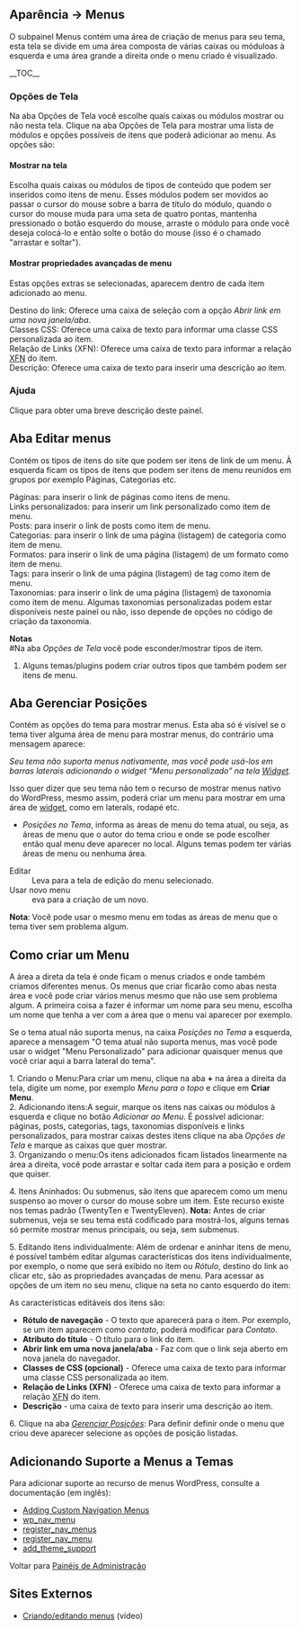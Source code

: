 {{Languages|
{{en|Appearance Menus SubPanel}}
{{ja|Appearance Menus SubPanel}}
{{pt-br|Sub-Painel Menu}}
{{sk|Pod-panel Vzhľad:Menu}}
}}
{{Comunidade WP-Brasil}}
{{Ajuda}}
== Aparência &rarr; Menus ==
O subpainel Menus contém uma área de criação de menus para seu tema, esta tela se divide em uma área composta de várias caixas ou móduloas à esquerda e uma área grande a direita onde o menu criado é visualizado.

{{Imagens|[[Image:tela-menus.png|750px]]|O subpainel Menus}}
__TOC__

===Opções de Tela===
Na aba Opções de Tela você escolhe quais caixas ou módulos mostrar ou não nesta tela. Clique na aba Opções de Tela para mostrar uma lista de módulos e opções possíveis de itens que poderá adicionar ao menu. As opções são:

====Mostrar na tela====
Escolha quais caixas ou módulos de tipos de conteúdo que podem ser inseridos como itens de menu. Esses módulos podem ser movidos ao passar o cursor do mouse sobre a barra de título do módulo, quando o cursor do mouse muda para uma seta de quatro pontas, mantenha pressionado o botão esquerdo do mouse, arraste o módulo para onde você deseja colocá-lo e então solte o botão do mouse (isso é o chamado "arrastar e soltar").

====Mostrar propriedades avançadas de menu====
Estas opções extras se selecionadas, aparecem dentro de cada item adicionado ao menu.

;Destino do link: Oferece uma caixa de seleção com a opção ''Abrir link em uma nova janela/aba''.
;Classes CSS: Oferece uma caixa de texto para informar uma classe CSS personalizada ao item.
;Relação de Links (XFN): Oferece uma caixa de texto para informar a relação [http://pt.wikipedia.org/wiki/XHTML_Friends_Network XFN] do item.
;Descrição: Oferece uma caixa de texto para inserir uma descrição ao item.

{{Imagens|[[Image:menu-opcoes-tela.png|750px]]|OpçÕes de Tela do subpainel Menus}}

===Ajuda===
Clique para obter uma breve descrição deste painel.

==Aba Editar menus==
{{Imagens|[[Image:menu-editar-menus.png|750px]]|A aba Editar menus}}

Contém os tipos de itens do site que podem ser itens de link de um menu.
À esquerda ficam os tipos de itens que podem ser itens de menu reunidos em grupos por exemplo Páginas, Categorias etc.

;Páginas: para inserir o link de páginas como itens de menu. 
;Links personalizados: para inserir um link personalizado como item de menu.
;Posts: para inserir o link de posts como item de menu.
;Categorias: para inserir o link de uma página (listagem) de categoria como item de menu.
;Formatos: para inserir o link de uma página (listagem) de um formato como item de menu.
;Tags: para inserir o link de uma página (listagem) de tag como item de menu.
;Taxonomias: para inserir o link de uma página (listagem) de taxonomia como item de menu. Algumas taxonomias personalizadas podem estar disponíveis neste painel ou não, isso depende de opções no código de criação da taxonomia.

'''Notas'''<br>
#Na aba ''Opções de Tela'' você pode esconder/mostrar tipos de item.
#Alguns temas/plugins podem criar outros tipos que também podem ser itens de menu.

==Aba Gerenciar Posições==
{{Imagens|[[Image:menu-posicoes.png]]|Exemplo do tema TwentyThirteen com uma área de menu}}
<div style="clear:both"></div>
Contém as opções do tema para mostrar menus. Esta aba só é visível se o tema tiver alguma área de menu para mostrar menus, do contrário uma mensagem aparece:

''Seu tema não suporta menus nativamente, mas você pode usá-los em barras laterais adicionando o widget “Menu personalizado” na tela [[pt-br:Widgets_em_Temas|Widget]].''

Isso quer dizer que seu tema não tem o recurso de mostrar menus nativo do WordPress, mesmo assim, poderá criar um menu para mostrar em uma área de [[pt-br:Widgets_em_Temas|widget]], como em laterals, rodapé etc.

*''Posições no Tema'', informa as áreas de menu do tema atual, ou seja, as áreas de menu que o autor do tema criou e onde se pode escolher então qual menu deve aparecer no local. Alguns temas podem ter várias áreas de menu ou nenhuma área.
;Editar
:Leva para a tela de edição do menu selecionado.
;Usar novo menu
:eva para a criação de um novo.
{{Imagens|[[Image:menu-posicoes-varias.png]]|Exemplo de um tema com várias áreas de menu}}
<div style="clear:both"></div>

'''Nota''': Você pode usar o mesmo menu em todas as áreas de menu que o tema tiver sem problema algum.

==Como criar um Menu==
A área a direta da tela é onde ficam o menus criados e onde também criamos diferentes menus. Os menus que criar ficarão como abas nesta área e você pode criar vários menus mesmo que não use sem problema algum. A primeira coisa a fazer é informar um nome para seu menu, escolha um nome que tenha a ver com a área que o menu vai aparecer por exemplo.

Se o tema atual não suporta menus, na caixa ''Posições no Tema'' a esquerda, aparece a mensagem "O tema atual não suporta menus, mas você pode usar o widget "Menu Personalizado" para adicionar quaisquer menus que você criar aqui a barra lateral do tema".

;1. Criando o Menu:Para criar um menu, clique na aba '''+''' na área a direita da tela, digite um nome, por exemplo ''Menu para o topo'' e clique em '''Criar Menu'''.
;2. Adicionando itens:A seguir, marque os itens nas caixas ou módulos à esquerda e clique no botão ''Adicionar ao Menu''. É possível adicionar: páginas, posts, categorias, tags, taxonomias disponíveis e links personalizados, para mostrar caixas destes itens clique na aba ''Opções de Tela'' e marque as caixas que quer mostrar.
;3. Organizando o menu:Os itens adicionados ficam listados linearmente na área a direita, você pode arrastar e soltar cada item para a posição e ordem que quiser.
{{Imagens|[[Image:menu-itens.png]]|Arrastando e soltando itens do menu no painel de criação}}

;4. Itens Aninhados: Ou submenus, são itens que aparecem como um menu suspenso ao mover o cursor do mouse sobre um item. Este recurso existe nos temas padrão (TwentyTen e TwentyEleven). '''Nota: ''' Antes de criar submenus, veja se seu tema está codificado para mostrá-los, alguns temas só permite mostrar menus principais, ou seja, sem submenus.

{{Imagens|[[Image:menu-aninhado.png]]|Exemplo de itens aninhados ou submenu no Tema TwentyThirteen e como fica no painel de criação}}
<div style="clear:both"></div>

;5. Editando itens individualmente: Além de ordenar e aninhar itens de menu, é possível também editar algumas características dos itens individualmente, por exemplo, o nome que será exibido no item ou ''Rótulo'', destino do link ao clicar etc, são as propriedades avançadas de menu. Para acessar as opções de um item no seu menu, clique na seta no canto esquerdo do item:
{{Imagens-f|[[Image:menu-editar-item.png]]|Editando características de um item de menu|margin:0 auto}}

As características editáveis dos itens são:
*'''Rótulo de navegação''' - O texto que aparecerá para o item. Por exemplo, se um item aparecem como ''contato'', poderá modificar para ''Contato''.
*'''Atributo do título''' - O título para o link do item.
*'''Abrir link em uma nova janela/aba'''  -  Faz com que o link seja aberto em nova janela do navegador.
*'''Classes de CSS (opcional)''' -  Oferece uma caixa de texto para informar uma classe CSS personalizada ao item.
*'''Relação de Links (XFN)''' -  Oferece uma caixa de texto para informar a relação [http://pt.wikipedia.org/wiki/XHTML_Friends_Network XFN] do item.
*'''Descrição''' - uma caixa de texto para inserir uma descrição ao item.

;6. Clique na aba ''[[pt-br:Painel Menus#Aba Gerenciar Posições|Gerenciar Posições]]'': Para definir definir onde o menu que criou deve aparecer selecione as opções de posição listadas. 

{{Avançado}}
==Adicionando Suporte a Menus a Temas==
Para adicionar suporte ao recurso de menus WordPress, consulte a documentação (em inglês):
*[[Navigation_Menus|Adding Custom Navigation Menus]]
*[[Function_Reference/wp_nav_menu|wp_nav_menu ]]
*[[Function Reference/register_nav_menus|register_nav_menus]]
*[[Function Reference/register_nav_menu|register_nav_menu]]
*[[Function Reference/add_theme_support|add_theme_support]]

Voltar para [[pt-br:Painéis de Administração| Painéis de Administração]]

==Sites Externos==
* [http://screenr.com/ko4H Criando/editando menus] (vídeo)
{{Painel de Administração}}
{{AjudaPainel}}
{{DEFAULTSORT:M}}
